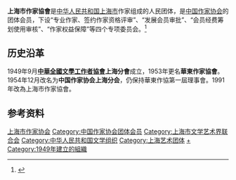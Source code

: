 '''上海市作家協會'''是[[中华人民共和国|中华人民共和国]][[上海市|上海市]]作家组成的人民团体，是[[中国作家协会|中国作家协会]]的团体会员，下设“专业作家、签约作家资格评审”、“发展会员审批”、“会员经费筹划使用审核”、“作家权益保障”等四个专项委员会。<ref>{{Cite web|title=上海市作家协会|url=http://www.chinawriter.com.cn/union/content/88.shtml|accessdate=2020-04-18|work=中国作家网|archive-date=2017-11-10|archive-url=https://web.archive.org/web/20171110090917/http://www.chinawriter.com.cn/union/content/88.shtml|dead-url=no}}</ref>

== 历史沿革 ==
1949年9月'''[[中華全國文學工作者協會|中華全國文學工作者協會]]上海分會'''成立，1953年更名'''華東作家協會'''。1954年12月改名为'''中国作家协会上海分会'''，仍保持華東作協第一屆理事會。1991年改為上海市作家協會。

== 参考资料 ==
{{reflist}}

{{SH-stub}}
{{中华人民共和国省级行政区作家协会}}

[[Category:上海市作家协会|]]
[[Category:中国作家协会团体会员|Category:中国作家协会团体会员]]
[[Category:上海市文学艺术界联合会|Category:上海市文学艺术界联合会]]
[[Category:中华人民共和国文学组织|Category:中华人民共和国文学组织]]
[[Category:上海艺术团体|Category:上海艺术团体]]
[[Category:上海作家|+]]
[[Category:1949年建立的組織|Category:1949年建立的組織]]